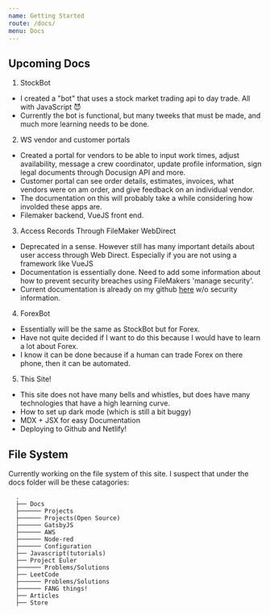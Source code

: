 ```yaml
---
name: Getting Started
route: /docs/
menu: Docs
---
```


## Upcoming Docs
 1. StockBot

 - I created a "bot" that uses a stock market trading api to day trade. All with JavaScript 😈
 - Currently the bot is functional, but many tweeks that must be made, and much more learning needs to be done.

 2. WS vendor and customer portals

 - Created a portal for vendors to be able to input work times, adjust availability, message a crew coordinator, update profile information, sign legal documents through Docusign API and more.
 - Customer portal can see order details, estimates, invoices, what vendors were on am order, and give feedback on an individual vendor.
 - The documentation on this will probably take a while considering how involded these apps are.
 - Filemaker backend, VueJS front end.

 3. Access Records Through FileMaker WebDirect
 - Deprecated in a sense. However still has many important details about user access through Web Direct. Especially if you are not using a framework like VueJS
 - Documentation is essentially done. Need to add some information about how to prevent security breaches using FileMakers 'manage security'.
 - Current documentation is already on my github [here](https://github.com/MinimalDeveloper/filemaker-webdirect-record) w/o security information.

 4. ForexBot

 - Essentially will be the same as StockBot but for Forex.
 - Have not quite decided if I want to do this because I would have to learn a lot about Forex.
 - I know it can be done because if a human can trade Forex on there phone, then it can be automated.

 5. This Site!

 - This site does not have many bells and whistles, but does have many technologies that have a high learning curve.
 - How to set up dark mode (which is still a bit buggy)
 - MDX + JSX for easy Documentation
 - Deploying to Github and Netlify!


## File System

Currently working on the file system of this site. I suspect that under the docs folder will be these catagories:

      .
      ├── Docs
      ├────── Projects
      ├────── Projects(Open Source)
      ├────── GatsbyJS
      ├────── AWS
      ├────── Node-red
      ├────── Configuration
      ├── Javascript(tutorials)
      ├── Project Euler
      ├────── Problems/Solutions
      ├── LeetCode
      ├────── Problems/Solutions
      ├────── FANG things!
      ├── Articles
      ├── Store
